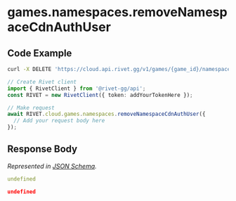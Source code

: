 
# games.namespaces.removeNamespaceCdnAuthUser

## Code Example

<CodeGroup title='Request' tag='DELETE' label='https://cloud.api.rivet.gg/v1/games/{game_id}/namespaces/{namespace_id}/auth-user/{user}'>

```bash {{ title: 'cURL' }}
curl -X DELETE 'https://cloud.api.rivet.gg/v1/games/{game_id}/namespaces/{namespace_id}/auth-user/{user}'
```

```ts
// Create Rivet client
import { RivetClient } from '@rivet-gg/api';
const RIVET = new RivetClient({ token: addYourTokenHere });

// Make request
await RIVET.cloud.games.namespaces.removeNamespaceCdnAuthUser({
  // Add your request body here
});
```

</CodeGroup>


## Response Body

_Represented in [JSON Schema](https://json-schema.org/)._

<CodeGroup title='Response'>

```yaml
undefined
```

```json
undefined
```

</CodeGroup>

